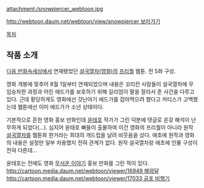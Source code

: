 attachment:/snowpiercer_webtoon.jpg

[[http://webtoon.daum.net/webtoon/view/snowpiercer 보러가기]]

[[목차]]

== 작품 소개 ==
[[다음 만화속세상]]에서 연재됐었던 [[설국열차(영화)]]의 [[프리퀄]] 웹툰. 전 5화 구성.

영화 개봉에 맞추어 8월 1일부터 연재되었으며 내용은 꼬리칸 사람들이 설국열차에 무임승차한 과정과 어린 에드가를 보호하기 위해 길리엄이 팔을 잘라서 준 사건을 다루고 있다. 근데 황당하게도 영화에선 갓난아기 에드가를 잡아먹으려 했다고 커티스가 고백했는데 웹툰에선 이미 에드가가 소년 상태이다.

기본적으로 흔한 영화 홍보 만화인데 [[윤태호]] 작가가 그린 덕분에 댓글로 온갖 해석이 난무하게 되었다(…). 심지어 윤태호 빠들이 출몰하여 이건 영화의 프리퀄이 아니라 원작 [[설국열차]]를 웹툰화 한거라는 희대의 개드립을 날려 비웃음을 샀다. 애초에 원작과 영화의 내용은 설정만 일부 차용했지 전혀 관계가 없다. 원작 설국열차랑 애초에 인물 구성이 전혀 다른데...

윤태호는 전에도 영화 [[무서운 이야기]] 홍보 만화를 그린 적이 있다. [[http://cartoon.media.daum.net/webtoon/viewer/16949 해와달]] [[http://cartoon.media.daum.net/webtoon/viewer/17033 공포 비행기]]
